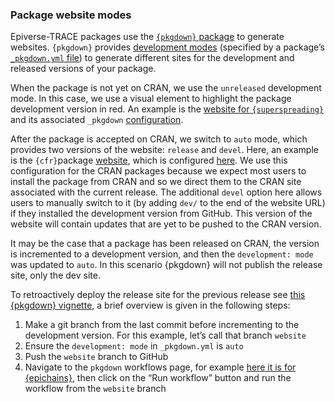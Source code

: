 ### Package website modes

Epiverse-TRACE packages use the [`{pkgdown}` package](https://pkgdown.r-lib.org/) to generate websites. `{pkgdown}` provides [development modes](https://pkgdown.r-lib.org/reference/build_site.html#development-mode) (specified by a package's [`_pkgdown.yml` file](https://pkgdown.r-lib.org/articles/customise.html)) to generate different sites for the development and released versions of your package.

When the package is not yet on CRAN, we use the `unreleased` development mode. In this case, we use a visual element to highlight the package development version in red. An example is the [website for `{superspreading}`](https://epiverse-trace.github.io/superspreading/) and its associated `_pkgdown` [configuration](https://github.com/epiverse-trace/superspreading/blob/main/_pkgdown.yml#L12-L13).

After the package is accepted on CRAN, we switch to `auto` mode, which provides two versions of the website: `release` and `devel`. Here, an example is the `{cfr}`package [website](https://epiverse-trace.github.io/cfr/), which is configured [here](https://github.com/epiverse-trace/cfr/blob/main/_pkgdown.yml#L5-L6). We use this configuration for the CRAN packages because we expect most users to install the package from CRAN and so we direct them to the CRAN site associated with the current release. The additional `devel` option here allows users to manually switch to it (by adding `dev/` to the end of the website URL) if they installed the development version from GitHub. This version of the website will contain updates that are yet to be pushed to the CRAN version.

::: {.callout-tip title="Release website after CRAN release"}

It may be the case that a package has been released on CRAN, the version is incremented to a development version, and then the `development: mode` was updated to `auto`. In this scenario {pkgdown} will not publish the release site, only the dev site.

To retroactively deploy the release site for the previous release see [this {pkgdown} vignette](https://pkgdown.r-lib.org/articles/how-to-update-released-site.html), a brief overview is given in the following steps:

1. Make a git branch from the last commit before incrementing to the development version. For this example, let's call that branch `website`
2. Ensure the `development: mode` in `_pkgdown.yml` is `auto`
3. Push the `website` branch to GitHub
4. Navigate to the `pkgdown` workflows page, for example [here it is for {epichains}](https://github.com/epiverse-trace/epichains/actions/workflows/pkgdown.yaml), then click on the "Run workflow" button and run the workflow from the `website` branch
:::